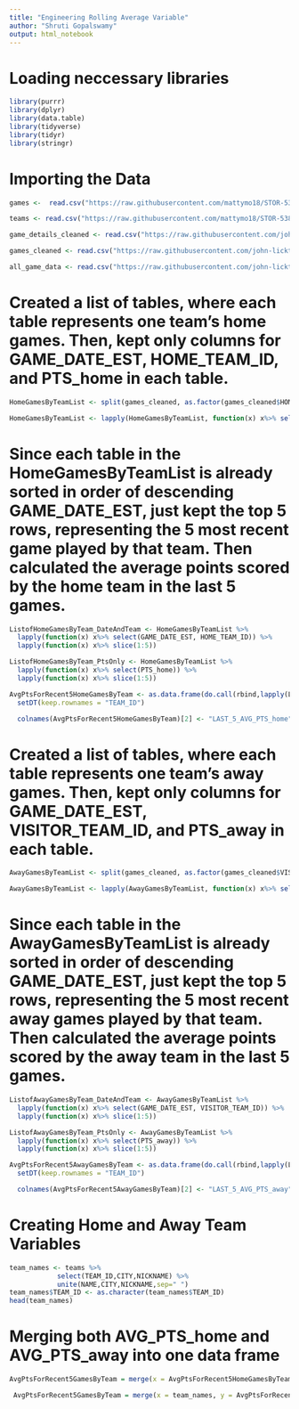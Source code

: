 ```yaml
---
title: "Engineering Rolling Average Variable"
author: "Shruti Gopalswamy"
output: html_notebook
---
```


# Loading neccessary libraries
```r
library(purrr)
library(dplyr)
library(data.table)
library(tidyverse)
library(tidyr)
library(stringr)
```

# Importing the Data
```r
games <-  read.csv("https://raw.githubusercontent.com/mattymo18/STOR-538-Project2-2021/master/Source-Data/games.csv")

teams <- read.csv("https://raw.githubusercontent.com/mattymo18/STOR-538-Project2-2021/master/Source-Data/teams.csv")

game_details_cleaned <- read.csv("https://raw.githubusercontent.com/john-lickteig/playoff2/master/game_details_cleaned.csv")

games_cleaned <- read.csv("https://raw.githubusercontent.com/john-lickteig/playoff2/master/games_cleaned.csv")

all_game_data <- read.csv("https://raw.githubusercontent.com/john-lickteig/playoff2/master/all_game_data.csv")
```


# Created a list of tables, where each table represents one team's home games. Then, kept only columns for GAME_DATE_EST, HOME_TEAM_ID, and PTS_home in each table. 
```r
HomeGamesByTeamList <- split(games_cleaned, as.factor(games_cleaned$HOME_TEAM_ID))

HomeGamesByTeamList <- lapply(HomeGamesByTeamList, function(x) x%>% select(GAME_DATE_EST, HOME_TEAM_ID, PTS_home))
```

# Since each table in the HomeGamesByTeamList is already sorted in order of descending GAME_DATE_EST, just kept the top 5 rows, representing the 5 most recent game played by that team. Then calculated the average points scored by the home team in the last 5 games.
```r
ListofHomeGamesByTeam_DateAndTeam <- HomeGamesByTeamList %>%
  lapply(function(x) x%>% select(GAME_DATE_EST, HOME_TEAM_ID)) %>% 
  lapply(function(x) x%>% slice(1:5))

ListofHomeGamesByTeam_PtsOnly <- HomeGamesByTeamList %>%
  lapply(function(x) x%>% select(PTS_home)) %>% 
  lapply(function(x) x%>% slice(1:5)) 

AvgPtsForRecent5HomeGamesByTeam <- as.data.frame(do.call(rbind,lapply(ListofHomeGamesByTeam_PtsOnly, function(x) { colSums(x) / 5 }))) %>%
  setDT(keep.rownames = "TEAM_ID")

  colnames(AvgPtsForRecent5HomeGamesByTeam)[2] <- "LAST_5_AVG_PTS_home"
```



# Created a list of tables, where each table represents one team's away games. Then, kept only columns for GAME_DATE_EST, VISITOR_TEAM_ID, and PTS_away in each table. 
```r
AwayGamesByTeamList <- split(games_cleaned, as.factor(games_cleaned$VISITOR_TEAM_ID))

AwayGamesByTeamList <- lapply(AwayGamesByTeamList, function(x) x%>% select(GAME_DATE_EST, VISITOR_TEAM_ID, PTS_away))
```

# Since each table in the AwayGamesByTeamList is already sorted in order of descending GAME_DATE_EST, just kept the top 5 rows, representing the 5 most recent away games played by that team. Then calculated the average points scored by the away team in the last 5 games.

```r
ListofAwayGamesByTeam_DateAndTeam <- AwayGamesByTeamList %>%
  lapply(function(x) x%>% select(GAME_DATE_EST, VISITOR_TEAM_ID)) %>% 
  lapply(function(x) x%>% slice(1:5))

ListofAwayGamesByTeam_PtsOnly <- AwayGamesByTeamList %>%
  lapply(function(x) x%>% select(PTS_away)) %>% 
  lapply(function(x) x%>% slice(1:5)) 

AvgPtsForRecent5AwayGamesByTeam <- as.data.frame(do.call(rbind,lapply(ListofAwayGamesByTeam_PtsOnly, function(x) { colSums(x) / 5 }))) %>%
  setDT(keep.rownames = "TEAM_ID")

  colnames(AvgPtsForRecent5AwayGamesByTeam)[2] <- "LAST_5_AVG_PTS_away"
```


# Creating Home and Away Team Variables
```r
team_names <- teams %>%
            select(TEAM_ID,CITY,NICKNAME) %>%
            unite(NAME,CITY,NICKNAME,sep=" ")
team_names$TEAM_ID <- as.character(team_names$TEAM_ID)
head(team_names)
```

# Merging both AVG_PTS_home and AVG_PTS_away into one data frame
```r
AvgPtsForRecent5GamesByTeam = merge(x = AvgPtsForRecent5HomeGamesByTeam, y = AvgPtsForRecent5AwayGamesByTeam, by = "TEAM_ID", all.x = TRUE)

 AvgPtsForRecent5GamesByTeam = merge(x = team_names, y = AvgPtsForRecent5GamesByTeam, by = "TEAM_ID", all.x = TRUE) 

```







